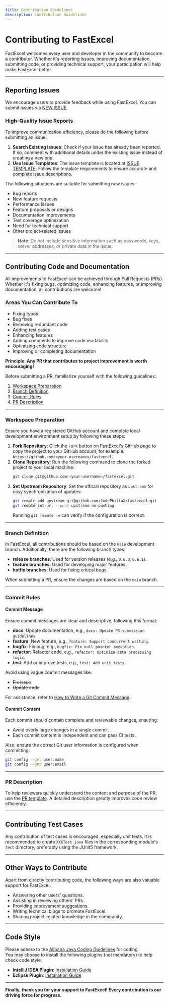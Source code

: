 ```yaml
---
title: Contribution Guidelines
description: Contribution Guidelines
---
```


# Contributing to FastExcel

FastExcel welcomes every user and developer in the community to become a contributor. Whether it's reporting issues, improving documentation, submitting code, or providing technical support, your participation will help make FastExcel better.

---

## Reporting Issues

We encourage users to provide feedback while using FastExcel. You can submit issues via [NEW ISSUE](https://github.com/CodePhiliaX/fastexcel/issues/new/choose).

### High-Quality Issue Reports

To improve communication efficiency, please do the following before submitting an issue:  
1. **Search Existing Issues**: Check if your issue has already been reported. If so, comment with additional details under the existing issue instead of creating a new one.  
2. **Use Issue Templates**: The issue template is located at [ISSUE TEMPLATE](./.github/ISSUE_TEMPLATE). Follow the template requirements to ensure accurate and complete issue descriptions.

The following situations are suitable for submitting new issues:
- Bug reports
- New feature requests
- Performance issues
- Feature proposals or designs
- Documentation improvements
- Test coverage optimization
- Need for technical support
- Other project-related issues

> **Note**: Do not include sensitive information such as passwords, keys, server addresses, or private data in the issue.

---

## Contributing Code and Documentation

All improvements to FastExcel can be achieved through Pull Requests (PRs). Whether it's fixing bugs, optimizing code, enhancing features, or improving documentation, all contributions are welcome!

### Areas You Can Contribute To
- Fixing typos
- Bug fixes
- Removing redundant code
- Adding test cases
- Enhancing features
- Adding comments to improve code readability
- Optimizing code structure
- Improving or completing documentation

**Principle**: **Any PR that contributes to project improvement is worth encouraging!**

Before submitting a PR, familiarize yourself with the following guidelines:
1. [Workspace Preparation](#workspace-preparation)
2. [Branch Definition](#branch-definition)
3. [Commit Rules](#commit-rules)
4. [PR Description](#pr-description)

---

### Workspace Preparation

Ensure you have a registered GitHub account and complete local development environment setup by following these steps:
1. **Fork Repository**: Click the `Fork` button on FastExcel's [GitHub page](https://github.com/CodePhiliaX/fastexcel) to copy the project to your GitHub account, for example: `https://github.com/<your-username>/fastexcel`.
2. **Clone Repository**: Run the following command to clone the forked project to your local machine:
   ```bash
   git clone git@github.com:<your-username>/fastexcel.git
   ```
3. **Set Upstream Repository**: Set the official repository as `upstream` for easy synchronization of updates:
   ```bash
   git remote add upstream git@github.com:CodePhiliaX/fastexcel.git
   git remote set-url --push upstream no-pushing
   ```
   Running `git remote -v` can verify if the configuration is correct.

---

### Branch Definition

In FastExcel, all contributions should be based on the `main` development branch. Additionally, there are the following branch types:
- **release branches**: Used for version releases (e.g., `0.6.0`, `0.6.1`).
- **feature branches**: Used for developing major features.
- **hotfix branches**: Used for fixing critical bugs.

When submitting a PR, ensure the changes are based on the `main` branch.

---

### Commit Rules

#### Commit Message
Ensure commit messages are clear and descriptive, following this format:
- **docs**: Update documentation, e.g., `docs: Update PR submission guidelines`.
- **feature**: New feature, e.g., `feature: Support concurrent writing`.
- **bugfix**: Fix bug, e.g., `bugfix: Fix null pointer exception`.
- **refactor**: Refactor code, e.g., `refactor: Optimize data processing logic`.
- **test**: Add or improve tests, e.g., `test: Add unit tests`.

Avoid using vague commit messages like:
- ~~Fix issue~~
- ~~Update code~~

For assistance, refer to [How to Write a Git Commit Message](http://chris.beams.io/posts/git-commit/).

#### Commit Content
Each commit should contain complete and reviewable changes, ensuring:
- Avoid overly large changes in a single commit.
- Each commit content is independent and can pass CI tests.

Also, ensure the correct Git user information is configured when committing:
```bash
git config --get user.name
git config --get user.email
```

---

### PR Description

To help reviewers quickly understand the content and purpose of the PR, use the [PR template](./.github/PULL_REQUEST_TEMPLATE.md). A detailed description greatly improves code review efficiency.

---

## Contributing Test Cases

Any contribution of test cases is encouraged, especially unit tests. It is recommended to create `XXXTest.java` files in the corresponding module's `test` directory, preferably using the JUnit5 framework.

---

## Other Ways to Contribute

Apart from directly contributing code, the following ways are also valuable support for FastExcel:
- Answering other users' questions.
- Assisting in reviewing others' PRs.
- Providing improvement suggestions.
- Writing technical blogs to promote FastExcel.
- Sharing project-related knowledge in the community.

---

## Code Style

Please adhere to the [Alibaba Java Coding Guidelines](https://alibaba.github.io/Alibaba-Java-Coding-Guidelines/) for coding.  
You may choose to install the following plugins (not mandatory) to help check code style:
- **IntelliJ IDEA Plugin**: [Installation Guide](https://github.com/alibaba/p3c/blob/master/idea-plugin/README.md)
- **Eclipse Plugin**: [Installation Guide](https://github.com/alibaba/p3c/blob/master/eclipse-plugin/README.md)

---

**Finally, thank you for your support to FastExcel! Every contribution is our driving force for progress.**